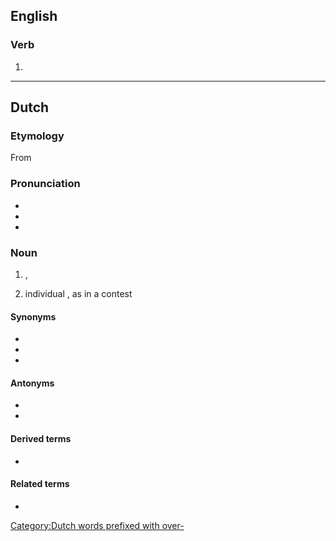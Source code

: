 ==English==

===Verb===
{{head|en|verb form}}

# {{present participle of|en|overwin|nocat=1}}

----

==Dutch==

===Etymology===
From {{suffix|nl|overwinnen|ing}}

===Pronunciation===
* {{IPA|nl|/ˌoːvərˈʋɪnɪŋ/}}
* {{audio|nl|Nl-overwinning.ogg|Audio}}
* {{hyphenation|nl|over|win|ning}}

===Noun===
{{nl-noun|f|-en|overwinningetje|dim2=overwinninkje}}

# {{l|en|victory}}, {{l|en|triumph}}
# individual {{l|en|win}}, as in a contest

====Synonyms====
* {{l|nl|triomf}}
* {{l|nl|victorie}}
* {{l|nl|zege}}

====Antonyms====
* {{l|nl|nederlaag}}
* {{l|nl|verlies}}

====Derived terms====
* {{l|nl|overwinningsroes}} {{g2|m}}

====Related terms====
* {{l|nl|overwinnaar}}

[[Category:Dutch words prefixed with over-]]